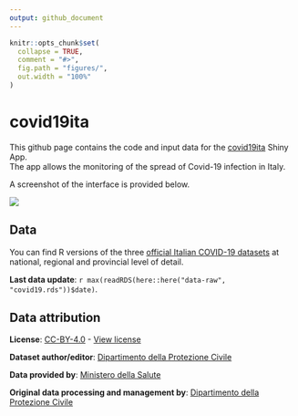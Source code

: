 ```yaml
---
output: github_document
---
```


<!-- README.md is generated from README.Rmd. Please edit that file -->

```r
knitr::opts_chunk$set(
  collapse = TRUE,
  comment = "#>",
  fig.path = "figures/",
  out.width = "100%"
)
```


# covid19ita

This github page contains the code and input data for the [covid19ita](https://sgeremia.shinyapps.io/covid19ita/) Shiny App.   
The app allows the monitoring of the spread of Covid-19 infection in Italy.

A screenshot of the interface is provided below.

![](figures/app-interface.png)

## Data

You can find R versions of the three [official Italian COVID-19
datasets](https://github.com/pcm-dpc/COVID-19/) at national, regional
and provincial level of detail.

**Last data update**:
`r max(readRDS(here::here("data-raw", "covid19.rds"))$date)`.

## Data attribution

**License**:
[CC-BY-4.0](https://creativecommons.org/licenses/by/4.0/deed.en) -
[View license](https://github.com/pcm-dpc/COVID-19/blob/master/LICENSE)

**Dataset author/editor**: [Dipartimento della
Protezione Civile](http://www.protezionecivile.it/)

**Data provided by**: [Ministero della
Salute](http://www.salute.gov.it/)

**Original data processing and management by**: [Dipartimento della Protezione
Civile](http://www.protezionecivile.it/)


